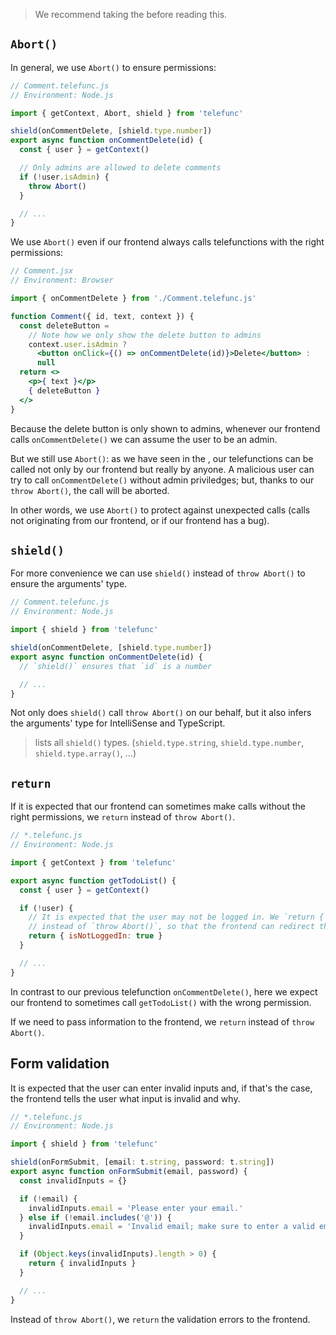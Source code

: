 
> We recommend taking the <Link text="Telefunc Tour" href="/tour" /> before reading this.

## `Abort()`

In general, we use `Abort()` to ensure permissions:

```js
// Comment.telefunc.js
// Environment: Node.js

import { getContext, Abort, shield } from 'telefunc'

shield(onCommentDelete, [shield.type.number])
export async function onCommentDelete(id) {
  const { user } = getContext()

  // Only admins are allowed to delete comments
  if (!user.isAdmin) {
    throw Abort()
  }

  // ...
}
```

We use `Abort()` even if our frontend always calls telefunctions with the right permissions:

```jsx
// Comment.jsx
// Environment: Browser

import { onCommentDelete } from './Comment.telefunc.js'

function Comment({ id, text, context }) {
  const deleteButton =
    // Note how we only show the delete button to admins
    context.user.isAdmin ?
      <button onClick={() => onCommentDelete(id)}>Delete</button> :
      null
  return <>
    <p>{ text }</p>
    { deleteButton }
  </>
}
```

Because the delete button is only shown to admins,
whenever our frontend calls `onCommentDelete()`
we can assume the user to be an admin.

But we still use `Abort()`:
as we have seen in the <Link text="Telefunc Tour" href="/tour" />,
our telefunctions can be called not only by our frontend but really by anyone.
A malicious user can try to call `onCommentDelete()` without admin priviledges;
but,
thanks to our `throw Abort()`,
the call will be aborted.

In other words, we use `Abort()` to protect against unexpected calls (calls not originating from our frontend, or if our frontend has a bug).

## `shield()`

For more convenience we can use `shield()` instead of `throw Abort()` to ensure the arguments' type.

```js
// Comment.telefunc.js
// Environment: Node.js

import { shield } from 'telefunc'

shield(onCommentDelete, [shield.type.number])
export async function onCommentDelete(id) {
  // `shield()` ensures that `id` is a number

  // ...
}
```

Not only does `shield()` call `throw Abort()` on our behalf, but it also infers the arguments' type for IntelliSense and TypeScript.

> <Link href="/shield" /> lists all <code>shield()</code> types. (<code>shield.type.string</code>, <code>shield.type.number</code>, <code>shield.type.array()</code>, ...)

## `return`

If it is expected that our frontend can sometimes make calls without the right permissions,
we `return` instead of `throw Abort()`.

```js
// *.telefunc.js
// Environment: Node.js

import { getContext } from 'telefunc'

export async function getTodoList() {
  const { user } = getContext()

  if (!user) {
    // It is expected that the user may not be logged in. We `return { isNotLoggedIn: true }`
    // instead of `throw Abort()`, so that the frontend can redirect the user to the login page.
    return { isNotLoggedIn: true }
  }

  // ...
}
```

In contrast to our previous telefunction `onCommentDelete()`,
here we expect our frontend to sometimes call `getTodoList()` with the wrong permission.

If we need to pass information to the frontend,
we `return` instead of `throw Abort()`.


## Form validation

It is expected that the user can enter invalid inputs and,
if that's the case,
the frontend tells the user what input is invalid and why.

```js
// *.telefunc.js
// Environment: Node.js

import { shield } from 'telefunc'

shield(onFormSubmit, [email: t.string, password: t.string])
export async function onFormSubmit(email, password) {
  const invalidInputs = {}

  if (!email) {
    invalidInputs.email = 'Please enter your email.'
  } else if (!email.includes('@')) {
    invalidInputs.email = 'Invalid email; make sure to enter a valid email.'
  }

  if (Object.keys(invalidInputs).length > 0) {
    return { invalidInputs }
  }

  // ...
}
```

Instead of `throw Abort()`, we `return` the validation errors to the frontend.
